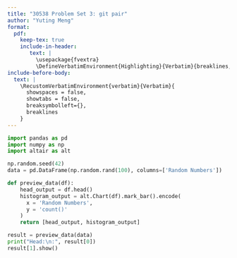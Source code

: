 ```yaml
---
title: "30538 Problem Set 3: git pair"
author: "Yuting Meng"
format: 
  pdf:
    keep-tex: true
    include-in-header: 
       text: |
         \usepackage{fvextra}
         \DefineVerbatimEnvironment{Highlighting}{Verbatim}{breaklines,commandchars=\\\{\}}
include-before-body:
  text: |
    \RecustomVerbatimEnvironment{verbatim}{Verbatim}{
      showspaces = false,
      showtabs = false,
      breaksymbolleft={},
      breaklines
    }
---
```


```python
import pandas as pd
import numpy as np
import altair as alt

np.random.seed(42)
data = pd.DataFrame(np.random.rand(100), columns=['Random Numbers'])

def preview_data(df):
    head_output = df.head()
    histogram_output = alt.Chart(df).mark_bar().encode(
      x = 'Random Numbers',
      y = 'count()'
    )
    return [head_output, histogram_output]

result = preview_data(data)
print("Head:\n:", result[0])
result[1].show()
```